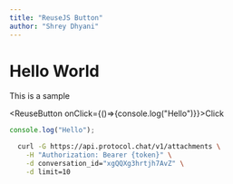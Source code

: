 ```yaml
---
title: "ReuseJS Button"
author: "Shrey Dhyani"
---
```



# Hello World

This is a sample

<ReuseButton onClick={()=>{console.log("Hello")}}>Click</ReuseButton>

```ts
console.log("Hello");
```

```bash {{ title: 'cURL' }}
  curl -G https://api.protocol.chat/v1/attachments \
    -H "Authorization: Bearer {token}" \
    -d conversation_id="xgQQXg3hrtjh7AvZ" \
    -d limit=10
```

